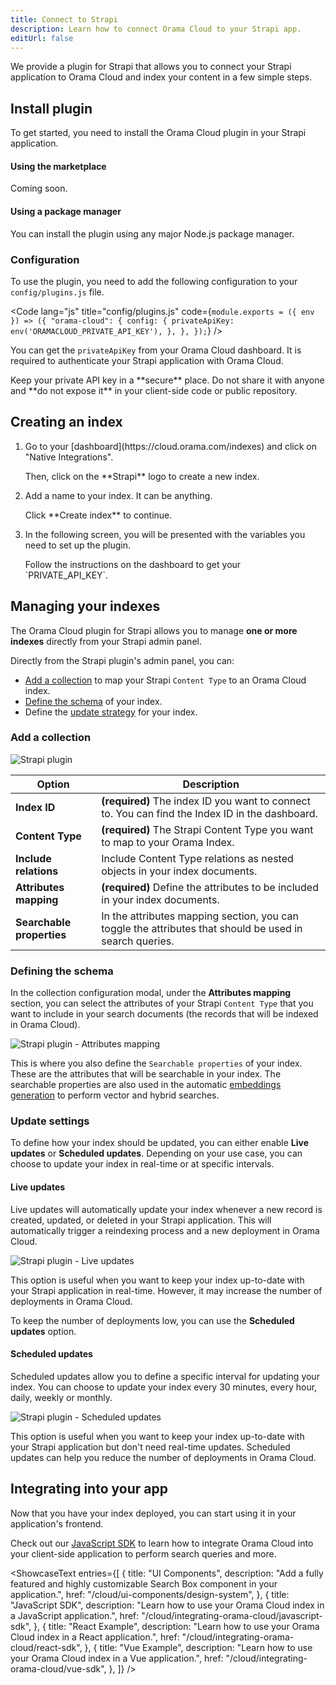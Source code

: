 ```yaml
---
title: Connect to Strapi
description: Learn how to connect Orama Cloud to your Strapi app.
editUrl: false
---
```


We provide a plugin for Strapi that allows you to connect your Strapi application to Orama Cloud and index your content in a few simple steps.

## Install plugin

To get started, you need to install the Orama Cloud plugin in your Strapi application.

#### Using the marketplace

Coming soon.

#### Using a package manager

You can install the plugin using any major Node.js package manager.

<Install pkg="@oramacloud/plugin-strapi" />

### Configuration

To use the plugin, you need to add the following configuration to your `config/plugins.js` file.

<Code lang="js" title="config/plugins.js" code={`
module.exports = ({ env }) => ({
  "orama-cloud": {
    config: {
      privateApiKey: env('ORAMACLOUD_PRIVATE_API_KEY'),
    },
  },
});
`} />

You can get the `privateApiKey` from your Orama Cloud dashboard. It is required to authenticate your Strapi application with Orama Cloud.

<Aside type="caution">
  Keep your private API key in a **secure** place. Do not share it with anyone and **do not expose it** in your client-side code or public repository.
</Aside>

## Creating an index

<Steps>
  <ol>
    <li>
      <p class="pl-10">Go to your [dashboard](https://cloud.orama.com/indexes) and click on "Native Integrations".</p>
      <p class="pl-10">Then, click on the **Strapi** logo to create a new index.</p>
    </li>
    <li>
      <p class="pl-10">Add a name to your index. It can be anything.</p>
      <p class="pl-10">Click **Create index** to continue.</p>
    </li>
    <li>
      <p class="pl-10">In the following screen, you will be presented with the variables you need to set up the plugin.</p>
      <p class="pl-10">Follow the instructions on the dashboard to get your `PRIVATE_API_KEY`.</p>
    </li>
  </ol>
</Steps>

## Managing your indexes

The Orama Cloud plugin for Strapi allows you to manage **one or more indexes** directly from your Strapi admin panel.

Directly from the Strapi plugin's admin panel, you can:

- [Add a collection](#add-a-collection) to map your Strapi `Content Type` to an Orama Cloud index.
- [Define the schema](#define-the-schema) of your index.
- Define the [update strategy](#update-settings) for your index.

### Add a collection

<img 
  src="/cloud/guides/strapi/strapi-plugin.jpg"
  alt="Strapi plugin"
  class="p-5"
/>

| Option           | Description |
|------------------|-------------|
| **Index ID**     | **(required)** The index ID you want to connect to. You can find the Index ID in the dashboard. |
| **Content Type** | **(required)** The Strapi Content Type you want to map to your Orama Index. |
| **Include relations** | Include Content Type relations as nested objects in your index documents. |
| **Attributes mapping** | **(required)** Define the attributes to be included in your index documents. |
| **Searchable properties** | In the attributes mapping section, you can toggle the attributes that should be used in search queries. |

### Defining the schema

In the collection configuration modal, under the **Attributes mapping** section, you can select the attributes of your Strapi `Content Type` that you want to include in your search documents (the records that will be indexed in Orama Cloud).

<img 
  src="/cloud/guides/strapi/define-schema.jpg" 
  alt="Strapi plugin - Attributes mapping" 
  class="p-5"
/>

This is where you also define the `Searchable properties` of your index. These are the attributes that will be searchable in your index. The searchable properties are also used in the automatic [embeddings generation](/cloud/orama-ai/automatic-embeddings-generation) to perform vector and hybrid searches.

### Update settings

To define how your index should be updated, you can either enable **Live updates** or **Scheduled updates**. Depending on your use case, you can choose to update your index in real-time or at specific intervals.

#### Live updates

Live updates will automatically update your index whenever a new record is created, updated, or deleted in your Strapi application. This will automatically trigger a reindexing process and a new deployment in Orama Cloud.

<img
  src="/cloud/guides/strapi/live-updates.jpg"
  alt="Strapi plugin - Live updates"
  class="p-5"
/>

This option is useful when you want to keep your index up-to-date with your Strapi application in real-time. However, it may increase the number of deployments in Orama Cloud. 

To keep the number of deployments low, you can use the **Scheduled updates** option.

#### Scheduled updates

Scheduled updates allow you to define a specific interval for updating your index. You can choose to update your index every 30 minutes, every hour, daily, weekly or monthly.

<img
  src="/cloud/guides/strapi/scheduled-updates.jpg"
  alt="Strapi plugin - Scheduled updates"
  class="p-5"
/>

This option is useful when you want to keep your index up-to-date with your Strapi application but don't need real-time updates. Scheduled updates can help you reduce the number of deployments in Orama Cloud.

## Integrating into your app

Now that you have your index deployed, you can start using it in your application's frontend.

Check out our [JavaScript SDK](/cloud/integrating-orama-cloud/javascript-sdk) to learn how to integrate Orama Cloud into your client-side application to perform search queries and more.

<ShowcaseText
  entries={[
    {
      title: "UI Components",
      description: "Add a fully featured and highly customizable Search Box component in your application.",
      href: "/cloud/ui-components/design-system",
    },
    {
      title: "JavaScript SDK",
      description: "Learn how to use your Orama Cloud index in a JavaScript application.",
      href: "/cloud/integrating-orama-cloud/javascript-sdk",
    },
    {
      title: "React Example",
      description: "Learn how to use your Orama Cloud index in a React application.",
      href: "/cloud/integrating-orama-cloud/react-sdk",
    },
    {
      title: "Vue Example",
      description: "Learn how to use your Orama Cloud index in a Vue application.",
      href: "/cloud/integrating-orama-cloud/vue-sdk",
    },
  ]}
/>
